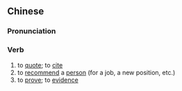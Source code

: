 ==Chinese==
{{zh-forms|s=征引}}

===Pronunciation===
{{zh-pron
|m=zhēngyǐn
|c=zing1 jan5
|mn=qz,xm:cheng-ín/zz:teng-ín
|cat=v
}}

===Verb===
{{zh-verb}}

# to [[quote]]; to [[cite]]
# to [[recommend]] a [[person]] (for a job, a new position, etc.)
# to [[prove]]; to [[evidence]]